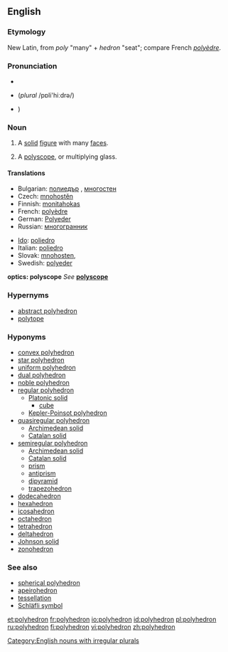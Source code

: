 ==English==
{{wikipedia}}

===Etymology===
New Latin, from {{Gr.}} ''poly'' "many" + ''hedron'' "seat"; compare French ''[[polyèdre]]''.

===Pronunciation===
* {{enPR|pŏlēhē'drən (''plural'' pŏlēhē'drə)}}
* {{IPA|/pɒli'hiːdrən/}} (''plural'' /pɒli'hiːdrə/)
* {{SAMPA|/pQli"hi:dr@n</tt>/ (''plural'' /<tt>pQli"hi:dr@/}})

===Noun===
{{en-noun|polyhedr|a|pl2=polyhedrons}}

# {{geometry}} A [[solid]] [[figure]] with many [[face]]s.
# {{optics}} A [[polyscope]], or multiplying glass.

====Translations====
{{trans-top|geometry: solid figure}}
* Bulgarian: [[полиедър]] {{m}}, [[многостен]] {{m}}
* Czech: [[mnohostěn]] {{m}}
* Finnish: [[monitahokas]]
* French: [[polyèdre]] {{m}}
* German: [[Polyeder]] {{n}}
* Russian: [[многогранник]] {{m}}
{{trans-mid}}
* [[Ido]]: [[poliedro]]
* Italian: [[poliedro]]
* Slovak: [[mnohosten]], {{m}}
* Swedish: [[polyeder]] {{c}}
{{trans-bottom}}

'''optics: polyscope'''
''See'' '''[[polyscope]]'''

===Hypernyms===
* [[abstract polyhedron]]
* [[polytope]]

===Hyponyms===
* [[convex polyhedron]]
* [[star polyhedron]]
* [[uniform polyhedron]]
* [[dual polyhedron]]
* [[noble polyhedron]]
* [[regular polyhedron]]
** [[Platonic solid]]
*** [[cube]]
** [[Kepler-Poinsot polyhedron]]
* [[quasiregular polyhedron]]
** [[Archimedean solid]]
** [[Catalan solid]]
* [[semiregular polyhedron]]
** [[Archimedean solid]]
** [[Catalan solid]]
** [[prism]]
** [[antiprism]]
** [[dipyramid]]
** [[trapezohedron]]
* [[dodecahedron]]
* [[hexahedron]]
* [[icosahedron]]
* [[octahedron]]
* [[tetrahedron]]
* [[deltahedron]]
* [[Johnson solid]]
* [[zonohedron]]

===See also===
* [[spherical polyhedron]]
* [[apeirohedron]]
* [[tessellation]]
* [[Schläfli symbol]]

[[Category:English nouns with irregular plurals]]

[[et:polyhedron]]
[[fr:polyhedron]]
[[io:polyhedron]]
[[id:polyhedron]]
[[pl:polyhedron]]
[[ru:polyhedron]]
[[fi:polyhedron]]
[[vi:polyhedron]]
[[zh:polyhedron]]
